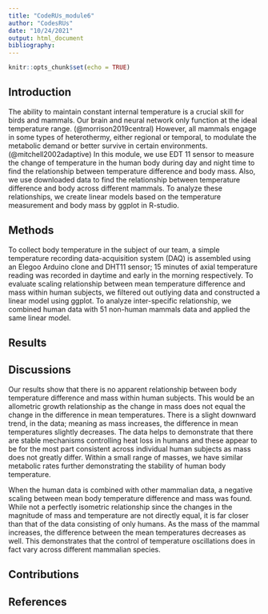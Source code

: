 ```yaml
---
title: "CodeRUs_module6"
author: "CodesRUs"
date: "10/24/2021"
output: html_document
bibliography: 
---
```


```r
knitr::opts_chunk$set(echo = TRUE)
```

## Introduction
The ability to maintain constant internal temperature is a crucial skill for birds and mammals. Our brain and neural network only function at the ideal temperature range. (@morrison2019central) However, all mammals engage in some types of heterothermy, either regional or temporal, to modulate the metabolic demand or better survive in certain environments.(@mitchell2002adaptive) In this module, we use EDT 11  sensor to measure the change of temperature in the human body during day and night time to find the relationship between temperature difference and body mass. Also, we use downloaded data to find the relationship between temperature difference and body across different mammals.  To analyze these relationships, we create linear models based on the temperature measurement and body mass by ggplot in R-studio. 

## Methods
To collect body temperature in the subject of our team, a simple temperature recording data-acquisition system (DAQ) is assembled using an Elegoo Arduino clone and DHT11 sensor; 15 minutes of axial temperature reading was recorded in daytime and early in the morning respectively. To evaluate scaling relationship between mean temperature difference and mass within human subjects, we filtered out outlying data and constructed a linear model using ggplot. To analyze inter-specific relationship, we combined human data with 51 non-human mammals data and applied the same linear model.

## Results

## Discussions

Our results show that there is no apparent relationship between body temperature difference and mass within human subjects. This would be an allometric growth relationship as the change in mass does not equal the change in the difference in mean temperatures. There is a slight downward trend, in the data; meaning as mass increases, the difference in mean temperatures slightly decreases. The data helps to demonstrate that there are stable mechanisms controlling heat loss in humans and these appear to be for the most part consistent across individual human subjects as mass does not greatly differ. Within a small range of masses, we have similar metabolic rates further demonstrating the stability of human body temperature.


When the human data is combined with other mammalian data, a negative scaling between mean body temperature difference and mass was found. While not a perfectly isometric relationship since the changes in the magnitude of mass and temperature are not directly equal, it is far closer than that of the data consisting of only humans. As the mass of the mammal increases, the difference between the mean temperatures decreases as well. This demonstrates that the control of temperature oscillations does in fact vary across different mammalian species. 


## Contributions

## References
